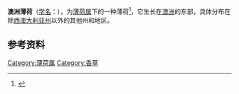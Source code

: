 {{Speciesbox 
| name = 澳洲薄荷
| image = 
| image_width = 250px
| image_caption = 
| genus = Mentha
| species = australis
| authority = ([[R.Br.|R.Br.]])
}}

'''澳洲薄荷'''（[[学名|学名]]：''{{lang|la|Mentha australis}}''），为[[薄荷属|薄荷属]]下的一种薄荷<ref>{{cite book |last=Quattrocchi |first=Umberto |authorlink=Umberto Quattrocchi |title=CRC World dictionary of plant names: Common names, Scientific Names, Eponyms, Sonyonyms, and Etymology |volume=III M-Q |year=1947- |publisher=CRC Press |pages=1659}}</ref>，它生长在[[澳洲|澳洲]]的东部，具体分布在除[[西澳大利亚州|西澳大利亚州]]以外的其他州和地区。

==参考资料==
{{reflist}}
{{Taxonbar|from=Q1950762}}

[[Category:薄荷属|Category:薄荷属]]
[[Category:香草|Category:香草]]


{{植物小作品}}